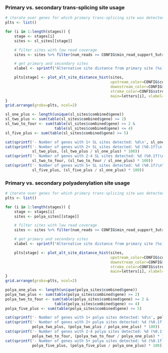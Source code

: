 ### Primary vs. secondary trans-splicing site usage

```r
# iterate over genes for which primary trans-splicing site was detected
plts <- list()

for (i in 1:length(stages)) {
    stage <- stages[i]
    sites <- sl_sites[[stage]]

    # filter sites with low read coverage
    sites <- sites %>% filter(num_reads >= CONFIG$min_read_support_5utr)

    # get primary and secondary sites
    xlabel <- sprintf("Alternative site distance from primary site (%s)", stage)

    plts[stage] <- plot_alt_site_distance_hist(sites,
                                               upstream_color=CONFIG$colors[2],
                                               downstream_color=CONFIG$colors[1],
                                               stroke_color=CONFIG$stroke,
                                               main=letters[i], xlabel=xlabel)
}
grid.arrange(grobs=plts, ncol=2)
```

```r
sl_one_plus <- length(unique(sl_sites$combined$gene))
sl_two_plus <- sum(table(sl_sites$combined$gene) >= 2)
sl_two_to_four <- sum(table(sl_sites$combined$gene) >= 2 & 
                      table(sl_sites$combined$gene) <= 4)
sl_five_plus <- sum(table(sl_sites$combined$gene) >= 5)

cat(sprintf('- Number of genes with 1+ SL sites detected: %d\n', sl_one_plus)) 
cat(sprintf('- Number of genes with 2+ SL sites detected: %d (%0.1f)\n',
            sl_two_plus, (sl_two_plus / sl_one_plus) * 100))
cat(sprintf('- Number of genes with 2-4 SL sites detected: %d (%0.1f)\n',
            sl_two_to_four, (sl_two_to_four / sl_one_plus) * 100))
cat(sprintf('- Number of genes with 5+ SL sites detected: %d (%0.1f)\n\n',
            sl_five_plus, (sl_five_plus / sl_one_plus) * 100))
```

### Primary vs. secondary polyadenylation site usage

```r
# iterate over genes for which primary trans-splicing site was detected
plts <- list()

for (i in 1:length(stages)) {
    stage <- stages[i]
    sites <- polya_sites[[stage]]

    # filter sites with low read coverage
    sites <- sites %>% filter(num_reads >= CONFIG$min_read_support_3utr)

    # get primary and secondary sites
    xlabel <- sprintf("Alternative site distance from primary site (%s)", stage)

    plts[stage] <- plot_alt_site_distance_hist(sites, 
                                               upstream_color=CONFIG$colors[2],
                                               downstream_color=CONFIG$colors[1],
                                               stroke_color=CONFIG$stroke,
                                               main=letters[i], xlabel=xlabel)
}
grid.arrange(grobs=plts, ncol=2)
```

```r
polya_one_plus <- length(unique(polya_sites$combined$gene))
polya_two_plus <- sum(table(polya_sites$combined$gene) >= 2)
polya_two_to_four <- sum(table(polya_sites$combined$gene) >= 2 & 
                      table(polya_sites$combined$gene) <= 4)
polya_five_plus <- sum(table(polya_sites$combined$gene) >= 5)

cat(sprintf('- Number of genes with 1+ polya sites detected: %d\n', polya_one_plus)) 
cat(sprintf('- Number of genes with 2+ polya sites detected: %d (%0.1f)\n',
            polya_two_plus, (polya_two_plus / polya_one_plus) * 100))
cat(sprintf('- Number of genes with 2-4 polya sites detected: %d (%0.1f)\n',
            polya_two_to_four, (polya_two_to_four / polya_one_plus) * 100))
cat(sprintf('- Number of genes with 5+ polya sites detected: %d (%0.1f)\n\n',
            polya_five_plus, (polya_five_plus / polya_one_plus) * 100))
```

